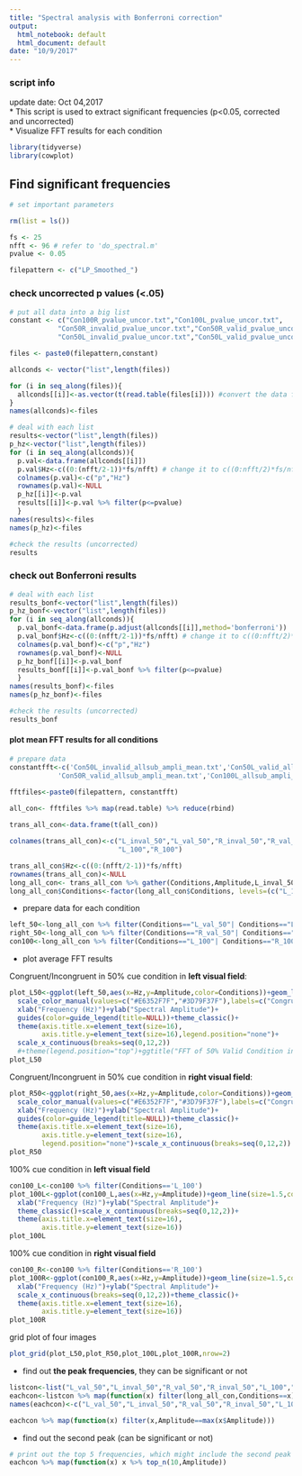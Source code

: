 ---
title: "Spectral analysis with Bonferroni correction"
output:
  html_notebook: default
  html_document: default
date: "10/9/2017"
---

### script info
update date: Oct 04,2017  
* This script is used to extract significant frequencies (p<0.05, corrected and uncorrected)  
* Visualize FFT results for each condition  

```{r message = FALSE, warning = FALSE}
library(tidyverse)
library(cowplot)
```

## Find significant frequencies

```{r}
# set important parameters

rm(list = ls())

fs <- 25
nfft <- 96 # refer to 'do_spectral.m'
pvalue <- 0.05

filepattern <- c("LP_Smoothed_")
```

### check uncorrected p values (<.05)
```{r echo=FALSE}
# put all data into a big list
constant <- c("Con100R_pvalue_uncor.txt","Con100L_pvalue_uncor.txt",
            "Con50R_invalid_pvalue_uncor.txt","Con50R_valid_pvalue_uncor.txt",
            "Con50L_invalid_pvalue_uncor.txt","Con50L_valid_pvalue_uncor.txt")

files <- paste0(filepattern,constant)

allconds <- vector("list",length(files))

for (i in seq_along(files)){
  allconds[[i]]<-as.vector(t(read.table(files[i]))) #convert the data frame to vector
}
names(allconds)<-files

# deal with each list
results<-vector("list",length(files))
p_hz<-vector("list",length(files))
for (i in seq_along(allconds)){
  p.val<-data.frame(allconds[[i]])
  p.val$Hz<-c((0:(nfft/2-1))*fs/nfft) # change it to c((0:nfft/2)*fs/nfft) if the nyquist frequency is included
  colnames(p.val)<-c("p","Hz")
  rownames(p.val)<-NULL
  p_hz[[i]]<-p.val  
  results[[i]]<-p.val %>% filter(p<=pvalue)
  }
names(results)<-files
names(p_hz)<-files

#check the results (uncorrected)
results 
```

### check out Bonferroni results

```{r echo=FALSE}
# deal with each list
results_bonf<-vector("list",length(files))
p_hz_bonf<-vector("list",length(files))
for (i in seq_along(allconds)){
  p.val_bonf<-data.frame(p.adjust(allconds[[i]],method='bonferroni'))
  p.val_bonf$Hz<-c((0:(nfft/2-1))*fs/nfft) # change it to c((0:nfft/2)*fs/nfft) if the nyquist frequency is included
  colnames(p.val_bonf)<-c("p","Hz")
  rownames(p.val_bonf)<-NULL
  p_hz_bonf[[i]]<-p.val_bonf  
  results_bonf[[i]]<-p.val_bonf %>% filter(p<=pvalue)
  }
names(results_bonf)<-files
names(p_hz_bonf)<-files

#check the results (uncorrected)
results_bonf
```

#### plot mean FFT results for all conditions

```{r echo=FALSE}

# prepare data
constantfft<-c('Con50L_invalid_allsub_ampli_mean.txt','Con50L_valid_allsub_ampli_mean.txt','Con50R_invalid_allsub_ampli_mean.txt',
            'Con50R_valid_allsub_ampli_mean.txt','Con100L_allsub_ampli_mean.txt','Con100R_allsub_ampli_mean.txt')

fftfiles<-paste0(filepattern, constantfft)

all_con<- fftfiles %>% map(read.table) %>% reduce(rbind)
  
trans_all_con<-data.frame(t(all_con))

colnames(trans_all_con)<-c("L_inval_50","L_val_50","R_inval_50","R_val_50",
                           "L_100","R_100")

trans_all_con$Hz<-c((0:(nfft/2-1))*fs/nfft)
rownames(trans_all_con)<-NULL
long_all_con<- trans_all_con %>% gather(Conditions,Amplitude,L_inval_50:R_100)
long_all_con$Conditions<-factor(long_all_con$Conditions, levels=(c("L_100","R_100","L_val_50","L_inval_50","R_val_50","R_inval_50")))
```

* prepare data for each condition

```{r echo=FALSE}
left_50<-long_all_con %>% filter(Conditions=="L_val_50"| Conditions=="L_inval_50")
right_50<-long_all_con %>% filter(Conditions=="R_val_50"| Conditions=="R_inval_50")
con100<-long_all_con %>% filter(Conditions=="L_100"| Conditions=="R_100")

```

* plot average FFT results 

Congruent/Incongruent in 50% cue condition in **left visual field**:

```{r echo=FALSE}
plot_L50<-ggplot(left_50,aes(x=Hz,y=Amplitude,color=Conditions))+geom_line(size=1.5,alpha=0.7)+
  scale_color_manual(values=c("#E6352F7F","#3D79F37F"),labels=c("Congruent","Incongruent"))+
  xlab("Frequency (Hz)")+ylab("Spectral Amplitude")+
  guides(color=guide_legend(title=NULL))+theme_classic()+
  theme(axis.title.x=element_text(size=16),
        axis.title.y=element_text(size=16),legend.position="none")+
  scale_x_continuous(breaks=seq(0,12,2))
  #+theme(legend.position="top")+ggtitle("FFT of 50% Valid Condition in LVF")
plot_L50
```

Congruent/Incongruent in 50% cue condition in **right visual field**:
```{r echo=FALSE}
plot_R50<-ggplot(right_50,aes(x=Hz,y=Amplitude,color=Conditions))+geom_line(size=1.5,alpha=0.7)+
  scale_color_manual(values=c("#E6352F7F","#3D79F37F"),labels=c("Congruent","Incongruent"))+
  xlab("Frequency (Hz)")+ylab("Spectral Amplitude")+
  guides(color=guide_legend(title=NULL))+theme_classic()+
  theme(axis.title.x=element_text(size=16),
        axis.title.y=element_text(size=16),
        legend.position="none")+scale_x_continuous(breaks=seq(0,12,2))
plot_R50
```

100% cue condition in **left visual field**
```{r echo=FALSE}
con100_L<-con100 %>% filter(Conditions=='L_100')
plot_100L<-ggplot(con100_L,aes(x=Hz,y=Amplitude))+geom_line(size=1.5,color="#F9B90A7F",alpha=0.7)+
  xlab("Frequency (Hz)")+ylab("Spectral Amplitude")+
  theme_classic()+scale_x_continuous(breaks=seq(0,12,2))+ 
  theme(axis.title.x=element_text(size=16),
        axis.title.y=element_text(size=16))
plot_100L
```

100% cue condition in **right visual field**
```{r echo=FALSE}
con100_R<-con100 %>% filter(Conditions=='R_100')
plot_100R<-ggplot(con100_R,aes(x=Hz,y=Amplitude))+geom_line(size=1.5,color="#F9B90A7F",alpha=0.7)+
  xlab("Frequency (Hz)")+ylab("Spectral Amplitude")+
  scale_x_continuous(breaks=seq(0,12,2))+theme_classic()+
  theme(axis.title.x=element_text(size=16),
        axis.title.y=element_text(size=16))
plot_100R
```

grid plot of four images
```{r echo=FALSE}
plot_grid(plot_L50,plot_R50,plot_100L,plot_100R,nrow=2)
```


* find out **the peak frequencies**, they can be significant or not
```{r}
listcon<-list("L_val_50","L_inval_50","R_val_50","R_inval_50","L_100","R_100")
eachcon<-listcon %>% map(function(x) filter(long_all_con,Conditions==x))
names(eachcon)<-c("L_val_50","L_inval_50","R_val_50","R_inval_50","L_100","R_100")

eachcon %>% map(function(x) filter(x,Amplitude==max(x$Amplitude)))
```

* find out the second peak (can be significant or not)

```{r}
# print out the top 5 frequencies, which might include the second peak
eachcon %>% map(function(x) x %>% top_n(10,Amplitude))
```

